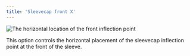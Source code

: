 ```yaml
---
title: 'Sleevecap front X'
---
```



![The horizontal location of the front inflection
point](sleevecapfrontfactorx.svg)

This option controls the horizontal placement of the sleevecap inflection point
at the front of the sleeve.

<Aboutsleevecap />
